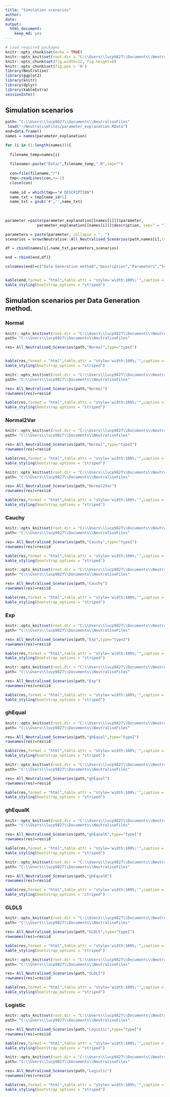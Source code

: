 ```yaml
---
title: "Simulation scenarios"
author: 
date: 
output: 
  html_document:
    keep_md: yes
---
```


```r
# Load required packages
knitr::opts_chunk$set(echo = TRUE)
knitr::opts_knit$set(root.dir = "C:\\Users\\lucp9827\\Documents\\NeutraliseFiles")
knitr::opts_chunk$set(fig.width=12, fig.height=8) 
knitr::opts_chunk$set(fig.pos = 'H')
library(Neutralise)
library(ggplot2)
library(knitr)
library(dplyr)
library(kableExtra)
sessionInfo()
```

## Simulation scenarios

```r
path= "C:\\Users\\lucp9827\\Documents\\NeutraliseFiles"
 load("~/NeutraliseFiles/parameter_explanation.RData")
end=data.frame()
names = names(parameter_explanation)

for (i in (1:length(names))){
  
  filename_temp=names[i]
  
  filename<-paste("Data/",filename_temp,".R",sep="")
  
  con=file(filename,"r")
  tmp<-readLines(con,n=-1)
  close(con)
  
  name_id = which(tmp=="# DESCRIPTION")
  name_txt = tmp[name_id+1]
  name_txt = gsub('#','',name_txt)
  
  
  
parameter =paste(parameter_explanation[[names[i]]]$parameter,
              parameter_explanation[[names[i]]]$description, sep=" = ")

parameters = paste(parameter, collapse = ", ")
scenarios = nrow(Neutralise::All_Neutralised_Scenarios(path,names[i],type='power'))

df = cbind(names[i],name_txt,parameters,scenarios)

end = rbind(end,df)}

colnames(end)=c("Data Generation method","Description","Parameters","Scenarios per sample size setting")


kable(end,format = "html",table.attr = "style='width:100%;'",caption = "Table 1: Summary of included data generation methods per sample size setting. There are 3 balanced sample size settings included of which the total sample size (n1+n2) is equal to 20,40 and 200. One unbalenced sample size setting was included, n1=10 and n2=100.")%>%
kable_styling(bootstrap_options = "striped")
```


## Simulation scenarios per Data Generation method. 

### Normal 
```r
knitr::opts_knit$set(root.dir = "C:\\Users\\lucp9827\\Documents\\NeutraliseFiles")
path= "C:\\Users\\lucp9827\\Documents\\NeutraliseFiles"

res= All_Neutralised_Scenarios(path,"Normal",type="typeI")


kable(res,format = "html",table.attr = "style='width:100%;'",caption = "Table 2a: Type I error rate scenarios ")%>%
kable_styling(bootstrap_options = "striped")
```

```r
knitr::opts_knit$set(root.dir = "C:\\Users\\lucp9827\\Documents\\NeutraliseFiles")
path= "C:\\Users\\lucp9827\\Documents\\NeutraliseFiles"

res= All_Neutralised_Scenarios(path,"Normal")
rownames(res)=res$id

kable(res,format = "html",table.attr = "style='width:100%;'",caption = "Table 2b: Power scenarios ")%>%
kable_styling(bootstrap_options = "striped")
```

### Normal2Var 
```r
knitr::opts_knit$set(root.dir = "C:\\Users\\lucp9827\\Documents\\NeutraliseFiles")
path= "C:\\Users\\lucp9827\\Documents\\NeutraliseFiles"

res= All_Neutralised_Scenarios(path,"Normal",type="typeI")
rownames(res)=res$id

kable(res,format = "html",table.attr = "style='width:100%;'",caption = "Table 3a: Type I error rate scenarios ")%>%
kable_styling(bootstrap_options = "striped")
```

```r
knitr::opts_knit$set(root.dir = "C:\\Users\\lucp9827\\Documents\\NeutraliseFiles")
path= "C:\\Users\\lucp9827\\Documents\\NeutraliseFiles"

res= All_Neutralised_Scenarios(path,"Normal2Var")
rownames(res)=res$id

kable(res,format = "html",table.attr = "style='width:100%;'",caption = "Table 3b: Power scenarios ")%>%
kable_styling(bootstrap_options = "striped")
```

### Cauchy
```r
knitr::opts_knit$set(root.dir = "C:\\Users\\lucp9827\\Documents\\NeutraliseFiles")
path= "C:\\Users\\lucp9827\\Documents\\NeutraliseFiles"

res= All_Neutralised_Scenarios(path,"Cauchy",type="typeI")
rownames(res)=res$id

kable(res,format = "html",table.attr = "style='width:100%;'",caption = "Table 4a: Type I error rate scenarios ")%>%
kable_styling(bootstrap_options = "striped")
```

```r
knitr::opts_knit$set(root.dir = "C:\\Users\\lucp9827\\Documents\\NeutraliseFiles")
path= "C:\\Users\\lucp9827\\Documents\\NeutraliseFiles"

res= All_Neutralised_Scenarios(path,"Cauchy")
rownames(res)=res$id

kable(res,format = "html",table.attr = "style='width:100%;'",caption = "Table 4b: Power scenarios ")%>%
kable_styling(bootstrap_options = "striped")
```

### Exp
```r
knitr::opts_knit$set(root.dir = "C:\\Users\\lucp9827\\Documents\\NeutraliseFiles")
path= "C:\\Users\\lucp9827\\Documents\\NeutraliseFiles"

res= All_Neutralised_Scenarios(path,"Exp",type="typeI")
rownames(res)=res$id

kable(res,format = "html",table.attr = "style='width:100%;'",caption = "Table 5a: Type I error rate scenarios ")%>%
kable_styling(bootstrap_options = "striped")
```

```r
knitr::opts_knit$set(root.dir = "C:\\Users\\lucp9827\\Documents\\NeutraliseFiles")
path= "C:\\Users\\lucp9827\\Documents\\NeutraliseFiles"

res= All_Neutralised_Scenarios(path,"Exp")
rownames(res)=res$id

kable(res,format = "html",table.attr = "style='width:100%;'",caption = "Table 5b: Power scenarios ")%>%
kable_styling(bootstrap_options = "striped")
```

### ghEqual
```r
knitr::opts_knit$set(root.dir = "C:\\Users\\lucp9827\\Documents\\NeutraliseFiles")
path= "C:\\Users\\lucp9827\\Documents\\NeutraliseFiles"

res= All_Neutralised_Scenarios(path,"ghEqual",type="typeI")
rownames(res)=res$id

kable(res,format = "html",table.attr = "style='width:100%;'",caption = "Table 6a: Type I error rate scenarios ")%>%
kable_styling(bootstrap_options = "striped")
```

```r
knitr::opts_knit$set(root.dir = "C:\\Users\\lucp9827\\Documents\\NeutraliseFiles")
path= "C:\\Users\\lucp9827\\Documents\\NeutraliseFiles"

res= All_Neutralised_Scenarios(path,"ghEqual")
rownames(res)=res$id

kable(res,format = "html",table.attr = "style='width:100%;'",caption = "Table 6b: Power scenarios ")%>%
kable_styling(bootstrap_options = "striped")
```

### ghEqualK
```r
knitr::opts_knit$set(root.dir = "C:\\Users\\lucp9827\\Documents\\NeutraliseFiles")
path= "C:\\Users\\lucp9827\\Documents\\NeutraliseFiles"

res= All_Neutralised_Scenarios(path,"ghEqualK",type="typeI")
rownames(res)=res$id

kable(res,format = "html",table.attr = "style='width:100%;'",caption = "Table 7a: Type I error rate scenarios ")%>%
kable_styling(bootstrap_options = "striped")
```

```r
knitr::opts_knit$set(root.dir = "C:\\Users\\lucp9827\\Documents\\NeutraliseFiles")
path= "C:\\Users\\lucp9827\\Documents\\NeutraliseFiles"

res= All_Neutralised_Scenarios(path,"ghEqualK")
rownames(res)=res$id

kable(res,format = "html",table.attr = "style='width:100%;'",caption = "Table 7b: Power scenarios ")%>%
kable_styling(bootstrap_options = "striped")
```

### GLDLS
```r
knitr::opts_knit$set(root.dir = "C:\\Users\\lucp9827\\Documents\\NeutraliseFiles")
path= "C:\\Users\\lucp9827\\Documents\\NeutraliseFiles"

res= All_Neutralised_Scenarios(path,"GLDLS",type="typeI")
rownames(res)=res$id

kable(res,format = "html",table.attr = "style='width:100%;'",caption = "Table 8a: Type I error rate scenarios ")%>%
kable_styling(bootstrap_options = "striped")
```

```r
knitr::opts_knit$set(root.dir = "C:\\Users\\lucp9827\\Documents\\NeutraliseFiles")
path= "C:\\Users\\lucp9827\\Documents\\NeutraliseFiles"

res= All_Neutralised_Scenarios(path,"GLDLS")
rownames(res)=res$id

kable(res,format = "html",table.attr = "style='width:100%;'",caption = "Table 8b: Power scenarios ")%>%
kable_styling(bootstrap_options = "striped")
```

### Logistic
```r
knitr::opts_knit$set(root.dir = "C:\\Users\\lucp9827\\Documents\\NeutraliseFiles")
path= "C:\\Users\\lucp9827\\Documents\\NeutraliseFiles"

res= All_Neutralised_Scenarios(path,"Logistic",type="typeI")
rownames(res)=res$id

kable(res,format = "html",table.attr = "style='width:100%;'",caption = "Table 9a: Type I error rate scenarios ")%>%
kable_styling(bootstrap_options = "striped")
```

```r
knitr::opts_knit$set(root.dir = "C:\\Users\\lucp9827\\Documents\\NeutraliseFiles")
path= "C:\\Users\\lucp9827\\Documents\\NeutraliseFiles"

res= All_Neutralised_Scenarios(path,"Logistic")
rownames(res)=res$id

kable(res,format = "html",table.attr = "style='width:100%;'",caption = "Table 9b: Power scenarios ")%>%
kable_styling(bootstrap_options = "striped")
```
